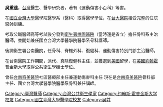 '''吳重達'''，[[台灣|台灣]]醫生、醫學研究者，著有《運動傷害小百科》等書。

在[[國立台灣大學|國立台灣大學]]醫學院醫學系（醫科）取得醫學學位，在[[台大醫院|台大醫院]]接受完整的住院醫師訓練。

考取公職醫師高等考試後分發到[[衛生署桃園醫院|衛生署桃園醫院]]（當時還是省立）擔任骨科系主治醫師，並開始兼任國立台灣大學醫學院醫學系骨科講師。

後調衛生署台南醫院，任骨科、脊椎外科、復健科、運動傷害特別門診主治醫師。

在台南醫院工作期間，派代、真除復健科主任，並獲選到[[美國|美國]]留學，在[[美國|美國]][[約翰霍普金斯大學|約翰霍普金斯大學]]取得[[公共衛生|公共衛生]]學碩士學位。

曾任[[台南|台南]][[奇美醫院|奇美醫院]]社區醫療部主任兼運動傷害科主任
現在是[[台南|台南]][[奇美醫院|奇美醫院]]骨科部主任、國立台灣大學醫學院醫學系骨科兼任講師。

{{Doctor-stub}}
{{DEFAULTSORT: Wu, Chung-Da}}
[[Category:臺灣醫師|Category:臺灣醫師]]
[[Category:台灣公共衛生學家|Category:台灣公共衛生學家]]
[[Category:约翰斯·霍普金斯大学校友|Category:约翰斯·霍普金斯大学校友]]
[[Category:國立臺灣大學醫學院校友|Category:國立臺灣大學醫學院校友]]
[[Category:吴姓|Category:吴姓]]